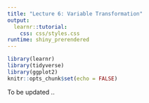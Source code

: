 ```yaml
---
title: "Lecture 6: Variable Transformation"
output: 
  learnr::tutorial:
    css: css/styles.css
runtime: shiny_prerendered
---
```


<!-- 
Before running the document, make sure `learnr` package is available. 
If missing, you can install the package with `install.packages('learnr')`.
-->

```r
library(learnr)
library(tidyverse)
library(ggplot2)
knitr::opts_chunk$set(echo = FALSE)
```

To be updated ..

<!-- ## Simulating Bernoulli Random Variables -->

<!-- Suppose $Y\sim\text{Ber}(0.9)$. We will simulate 10,000 values of $Y$ from $U\sim\text{U}(0,1)$. -->

<!-- 1. Simulate 10,000 values of $U$. -->

<!-- ```{r echo=TRUE} -->
<!-- u <- runif(10^4, min = 0, max = 1) -->
<!-- ``` -->

<!-- 2. Transform them to $Y$ based on -->

<!-- $$Y=\begin{cases}1 & U>0.9 \\ 0 & U\le 0.9\end{cases}$$ -->

<!-- ```{r echo=TRUE} -->
<!-- y <- ifelse(u > 0.9, 1, 0) -->
<!-- ``` -->

<!-- We can check the results using histograms. -->

<!-- ```{r echo=TRUE} -->
<!-- par(mfrow = c(1, 2)) # allows placing 2 plots side-by-side -->
<!-- hist(u) -->
<!-- hist(y)  -->
<!-- ``` -->

<!-- We can also try using density histograms. -->

<!-- ```{r echo=TRUE} -->
<!-- par(mfrow = c(1, 2)) # allows placing 2 plots side-by-side -->
<!-- hist(u, freq = FALSE) -->
<!-- hist(y, freq = FALSE)  -->
<!-- ``` -->

<!-- <hr /> -->

<!-- ### Sidenote -->

<!-- What's happening with the height? -->

<!-- ```{r echo=TRUE, eval=FALSE} -->
<!-- hist(y, breaks = 2, freq = FALSE) -->
<!-- library(ggplot2) -->
<!-- ggplot() + -->
<!--   theme_classic() + -->
<!--   geom_histogram(aes(x = y, y = after_stat(density)), bins = 2) + -->
<!--   scale_y_continuous(breaks = c(0, 0.1, 0.9, 1), limits = c(0, 1)) -->
<!-- ``` -->

<!-- ```{r echo=FALSE, out.width="50%"} -->
<!-- hist(y, breaks = 2, freq = FALSE) -->
<!-- ggplot() + -->
<!--   theme_classic() + -->
<!--   geom_histogram(aes(x = y, y = after_stat(density)), bins = 2) + -->
<!--   scale_y_continuous(breaks = c(0, 0.1, 0.9, 1), limits = c(0, 1)) -->
<!-- ``` -->



<!-- What `hist(..., freq = FALSE)` does.. -->

<!-- ```{r echo=FALSE} -->
<!-- # base r -->
<!-- table(y)/10000/0.5 -->
<!-- ``` -->

<!-- What `geom_histogram(aes(y = after_stat(density), ...` does  -->

<!-- ```{r} -->
<!-- # ggplot approach -->
<!-- gg <- ggplot() + -->
<!--   theme_classic() + -->
<!--   geom_histogram(aes(x = y, y = after_stat(density)), bins = 2) + -->
<!--   scale_y_continuous(breaks = c(0, 0.1, 0.9, 1), limits = c(0, 1)) -->
<!-- ggplot_build(gg)$data[[1]] %>% select(y, count, density) -->
<!-- ``` -->

<!-- ```{r echo=TRUE} -->
<!-- sum(density(y)$y[density(y)$x < 0.5])/sum(density(y)$y) -->
<!-- sum(density(y)$y[density(y)$x > 0.5])/sum(density(y)$y) -->
<!-- ``` -->



<!-- ## Simulating Exponential Random Variables -->

<!-- We would like to generate 100,000 samples of $\text{Exp}(3)$. -->
<!-- Recall the cdf of an exponential random variable is -->

<!-- $$F_X(x)=1-e^{-\lambda x}$$ -->
<!-- which leads to -->

<!-- $$F_X^{-1}(u)=\frac{\log\left(1-u\right)}{-\lambda}.$$ -->

<!-- ```{r exx, exercise=TRUE, exercise.lines=20} -->
<!-- u <- runif(10^5) -->
<!-- lambda <- 3 -->
<!-- ``` -->



